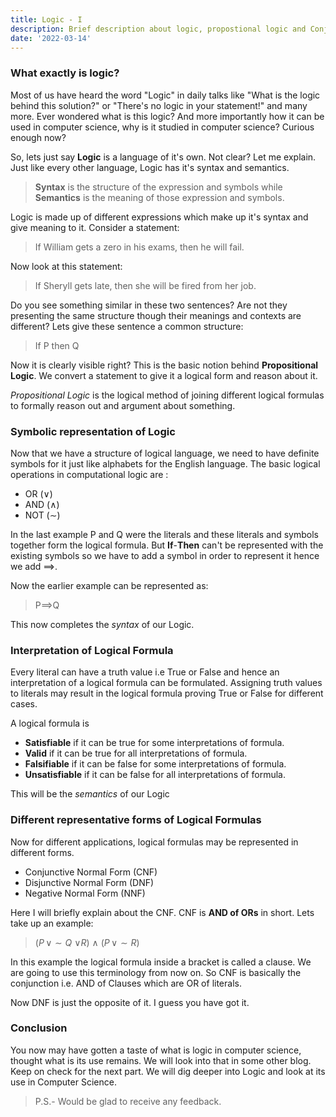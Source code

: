 ```yaml
---
title: Logic - I
description: Brief description about logic, propostional logic and Conjunctive Normal Form (CNF)
date: '2022-03-14'
---
```


### What exactly is logic?
Most of us have heard the word "Logic" in daily talks like "What is the logic behind this solution?" or "There's no logic in your statement!" and many more. Ever wondered what is this logic? And more importantly how it can be used in computer science, why is it studied in computer science? Curious enough now?

So, lets just say **Logic** is a language of it's own. Not clear? Let me explain. Just like every other language, Logic has it's syntax and semantics. 
> **Syntax** is the structure of the expression and symbols while **Semantics** is the meaning of those expression and symbols. 

Logic is made up of different expressions which make up it's syntax and give meaning to it. Consider a statement:
> If William gets a zero in his exams, then  he will fail.

Now look at this statement:
> If Sheryll gets late, then she will be fired from her job.

Do you see something similar in these two sentences? Are not they presenting the same structure though their meanings and contexts are different? Lets give these sentence a common structure:
> If P then Q

Now it is clearly visible right?
This is the basic notion behind **Propositional Logic**. We convert a statement to give it a logical form and reason about it.

*Propositional Logic* is the logical method of joining different logical formulas to formally reason out and argument about something. 

### Symbolic representation of Logic
Now that we have a structure of logical language, we need to have definite symbols for it just like alphabets for the English language. The basic logical operations in computational logic are :

- OR	$(\vee)$ 
-  AND  $(\wedge)$
- NOT	($\sim$)

In the last example P and Q were the literals and these literals and symbols together form the logical formula. But **If**-**Then** can't be represented with the existing symbols so we have to add a symbol in order to represent it hence we add $\implies$.

Now the earlier example can be represented as:
> P$\implies$Q

This now completes the *syntax* of our Logic.

### Interpretation of Logical Formula
Every literal can have a truth value i.e True or False and hence an interpretation of a logical formula can be formulated. Assigning truth values to literals may result in the logical formula proving True or False for different cases.

A logical formula is 
- **Satisfiable** if it can be true for some interpretations of formula.
- **Valid** if it can be true for all interpretations of formula.
- **Falsifiable** if it can be false for some interpretations of formula.
- **Unsatisfiable** if it can be false for all interpretations of formula.

This will be the *semantics* of our Logic

### Different representative forms of Logical Formulas

Now for different applications, logical formulas may be represented in different forms.
- Conjunctive Normal Form (CNF)
-  Disjunctive Normal Form (DNF)
-  Negative Normal Form (NNF)

Here I will briefly explain about the CNF.  CNF is  **AND of ORs** in short. 
Lets take up an example: 
> $(P\,\vee \sim Q$ $\vee R)$ $\wedge$ $(P\,\vee \sim R)$

In this example the logical formula inside a bracket is called a clause. We are going to use this terminology from now on. So CNF is basically the conjunction i.e. AND of Clauses which are OR of literals.

Now DNF is just the opposite of it. I guess you have got it.

### Conclusion

You now may have gotten a taste of what is logic in computer science, thought what is its use remains. We will look into that in some other blog. Keep on check for the next part. We will dig deeper into Logic and look at its use in Computer Science.


> P.S.-  Would be glad to receive any feedback.